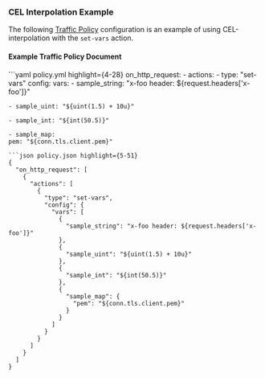 

### CEL Interpolation Example

The following [Traffic Policy](/traffic-policy/) configuration is an example of using CEL-interpolation with the `set-vars` action.

#### Example Traffic Policy Document

<CodeGroup>
```yaml policy.yml highlight={4-28}
on_http_request:
  - actions:
    - type: "set-vars"
    config:
    vars:
    - sample_string: "x-foo header: ${request.headers['x-foo']}"

    - sample_uint: "${uint(1.5) + 10u}"

    - sample_int: "${int(50.5)}"

    - sample_map:
    pem: "${conn.tls.client.pem}"
```
```json policy.json highlight={5-51}
{
  "on_http_request": [
    {
      "actions": [
        {
          "type": "set-vars",
          "config": {
            "vars": [
              {
                "sample_string": "x-foo header: ${request.headers['x-foo']}"
              },
              {
                "sample_uint": "${uint(1.5) + 10u}"
              },
              {
                "sample_int": "${int(50.5)}"
              },
              {
                "sample_map": {
                  "pem": "${conn.tls.client.pem}"
                }
              }
            ]
          }
        }
      ]
    }
  ]
}
```
</CodeGroup>
